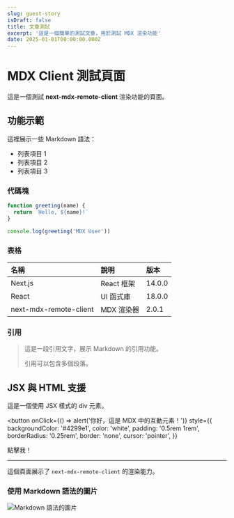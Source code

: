 ```yaml
---
slug: guest-story
isDraft: false
title: 文章測試
excerpt: '這是一個簡單的測試文章，用於測試 MDX 渲染功能'
date: 2025-01-01T00:00:00.000Z
---
```


# MDX Client 測試頁面

這是一個測試 **next-mdx-remote-client** 渲染功能的頁面。

## 功能示範

這裡展示一些 Markdown 語法：

- 列表項目 1
- 列表項目 2
- 列表項目 3

### 代碼塊

```javascript
function greeting(name) {
  return `Hello, ${name}!`
}

console.log(greeting('MDX User'))
```

### 表格

| 名稱                   | 說明       | 版本   |
| :--------------------- | :-------- | :---- |
| Next.js                | React 框架 | 14.0.0 |
| React                  | UI 函式庫  | 18.0.0 |
| next-mdx-remote-client | MDX 渲染器 | 2.0.1  |

### 引用

> 這是一段引用文字，展示 Markdown 的引用功能。
>
> 引用可以包含多個段落。

## JSX 與 HTML 支援

<div
  style={{
    padding: '1rem',
    backgroundColor: '#f0f0f0',
    borderRadius: '0.5rem',
    marginBottom: '1rem',
  }}
>
  這是一個使用 JSX 樣式的 div 元素。
</div>

<button
  onClick={() => alert('你好，這是 MDX 中的互動元素！')}
  style={{
    backgroundColor: '#4299e1',
    color: 'white',
    padding: '0.5rem 1rem',
    borderRadius: '0.25rem',
    border: 'none',
    cursor: 'pointer',
  }}
>
  點擊我！
</button>

---

這個頁面展示了 `next-mdx-remote-client` 的渲染能力。

### 使用 Markdown 語法的圖片

![Markdown 語法的圖片](/images/sample-image.png)
